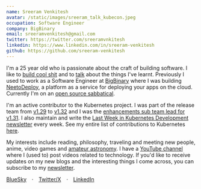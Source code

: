 ```yaml
---
name: Sreeram Venkitesh
avatar: /static/images/sreeram_talk_kubecon.jpeg
occupation: Software Engineer
company: BigBinary
email: sreeramvenkitesh@gmail.com
twitter: https://twitter.com/sreeramvnkitesh
linkedin: https://www.linkedin.com/in/sreeram-venkitesh
github: https://github.com/sreeram-venkitesh
---
```


I'm a 25 year old who is passionate about the craft of building software. I like to [build cool shit](/projects) and to [talk](/talks) about the things I've learnt. Previously I used to work as a Software Engineer at [BigBinary](https://bigbinary.com) where I was building [NeetoDeploy](https://neeto.com/neetodeploy), a platform as a service for deploying your apps on the cloud. Currently I'm on an [open source sabbatical](https://jvns.ca/blog/2018/03/28/open-source-sabbatical---awesome/).

I'm an active contributor to the Kubernetes project. I was part of the release team from [v1.29](https://github.com/kubernetes/sig-release/blob/master/releases/release-1.29/release-team.md) to [v1.32](https://github.com/kubernetes/sig-release/blob/master/releases/release-1.32/release-team.md) and I was the [enhancements sub team lead for v1.31](https://github.com/kubernetes/sig-release/blob/master/releases/release-1.31/release-team.md). I also maintain and write the [Last Week in Kubernetes Development newsletter](https://lwkd.info) every week. See my entire list of contributions to Kubernetes [here](/kubernetes).

My interests include reading, philosophy, traveling and meeting new people, anime, video games and [amateur astronomy](https://sreeram-venkitesh.github.io/clear-skies/). I have a [YouTube channel](https://www.youtube.com/c/sreeramvenkitesh) where I (used to) post videos related to technology. If you'd like to receive updates on my new blogs and the interesting things I come across, you can subscribe to my [newsletter](/newsletter).

[BlueSky](https://bsky.app/profile/sreeram.bsky.social) ⠀·⠀ [Twitter/X](https://twitter.com/sreeramvnkitesh) ⠀·⠀ [LinkedIn](https://www.linkedin.com/in/sreeramvenkitesh/)
